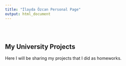 ```yaml
---
title: "İlayda Özcan Personal Page"
output: html_document
---
```


<style type="text/css">
.title {
  display: none;
}

#getting-started img {
  margin-right: 10px;
}

</style>

<div class="row" style="padding-top: 30px;">
<div class="col-sm-6">

# **My University Projects**

Here I will be sharing my projects that I did as homeworks.





</div>
<div class="col-sm-6">



</a>
</div>

